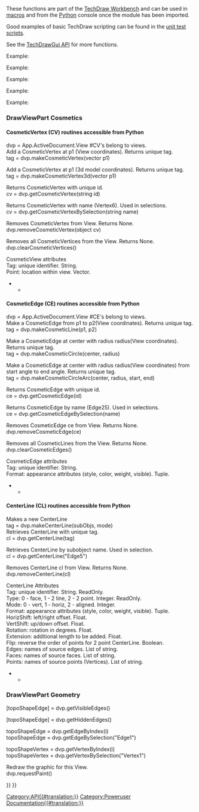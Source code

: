 <languages/>
{{VeryImportantMessage|(November 2018) This information may be incomplete and outdated. For the latest API, see the [https://www.freecadweb.org/api autogenerated API documentation].}}
These functions are part of the [[TechDraw_Workbench|TechDraw Workbench]] and can be used in [[Macros|macros]] and from the [[Python|Python]] console once the {{incode|TechDraw}} module has been imported.

Good examples of basic TechDraw scripting can be found in the [https://github.com/FreeCAD/FreeCAD/tree/master/src/Mod/TechDraw/TDTest unit test scripts]. 

See the [[TechDrawGui API|TechDrawGui API]] for more functions.

Example:

{{Code|code=
import FreeCAD
import TechDraw

page = FreeCAD.ActiveDocument.addObject('TechDraw::DrawPage', 'Page')
FreeCAD.ActiveDocument.addObject('TechDraw::DrawSVGTemplate', 'Template')
FreeCAD.ActiveDocument.Template.Template = templateFileSpec
FreeCAD.ActiveDocument.Page.Template = FreeCAD.ActiveDocument.Template
page.ViewObject.show()
view = FreeCAD.ActiveDocument.addObject('TechDraw::DrawViewPart', 'View')
rc = page.addView(view)
}}

{{APIFunction|EdgeWalker|listOfEdges, [bool]|Creates wires from edges in input by planar graph traversal. Optionally exclude the OuterWire by setting optional parameter to false.|List of wires sorted by size (descending)}}
{{APIFunction|findOuterWire|listOfEdges|Finds the OuterWire (largest) of a list of edges (that form a planar graph).|Outer wire}}
{{APIFunction|findShapeOutline|TopoShape, scale, direction|Project shape in direction and find outer wire of result.|Outline wire}}

{{APIFunction|viewPartAsDxf|DrawViewPart|Return the edges of a DrawViewPart in Dxf format.|String}}
Example:

{{Code|code=
fileSpecDxf = "fcOut.dxf"
v = App.ActiveDocument.View
s = TechDraw.viewPartAsDxf(v)
dxfEnd = "0\nEOF\n"
dxfFile = open(fileSpecDxf, "w")
dxfFile.write(s)
dxfFile.write(dxfEnd)
dxfFile.close()
}}

{{APIFunction|viewPartAsSvg|DrawViewPart|Return the edges of a DrawViewPart in Svg format.|String}}
Example:

{{Code|code=
fileSpecSvg = "fcOut.svg"
v = App.ActiveDocument.View
s = TechDraw.viewPartAsSvg(v)
head = '<svg\n' + \
       '	xmlns="http://www.w3.org/2000/svg" version="1.1" \n' + \
       '	xmlns:freecad="https://wiki.freecad.org/index.php?title=Svg_Namespace">\n'
tail = '\n</svg>'
svgFile = open(fileSpecSvg, "w")
svgFile.write(head)
svgFile.write(s)
svgFile.write(tail)
svgFile.close()
}}

{{APIFunction|writeDXFView|DrawViewPart, FileName|Save the DrawViewPart in Dxf.|File}}
Example:

{{Code|code=
import TechDraw
TechDraw.writeDXFView(myPart,myFileName)
}}

{{APIFunction|writeDXFPage|DrawPage, FileName|Save the DrawPage in Dxf.|File}}
Example:

{{Code|code=
import TechDraw
TechDraw.writeDXFPage(myPage,myFileName)
}}

===DrawViewPart Cosmetics===

====CosmeticVertex (CV) routines accessible from Python====

dvp = App.ActiveDocument.View  #CV's belong to views.<br>

Add a CosmeticVertex at p1 (View coordinates). Returns unique tag.<br>
tag = dvp.makeCosmeticVertex(vector p1) 

Add a CosmeticVertex at p1 (3d model coordinates). Returns unique tag.<br>
tag = dvp.makeCosmeticVertex3d(vector p1) 

Returns CosmeticVertex with unique id.<br>
cv = dvp.getCosmeticVertex(string id) 

Returns CosmeticVertex with name (Vertex6). Used in selections.<br>
cv = dvp.getCosmeticVertexBySelection(string name) 

Removes CosmeticVertex from View. Returns None.<br>
dvp.removeCosmeticVertex(object cv) 

Removes all CosmeticVertices from the View. Returns None.<br>
dvp.clearCosmeticVertices()

CosmeticView attributes<br>
Tag: unique identifier. String.<br>
Point: location within view. Vector.<br>

<!--T:28-->
********************************************************************************
{{Code|code=
#!/usr/bin/env python
# -*- coding: utf-8 -*-

<!--T:29-->
# Py CosmeticVertex demo
import FreeCAD
import TechDraw

<!--T:30-->
v = App.ActiveDocument.View
p = App.Vector(-3.0, -3.0, 0.0)

<!--T:31-->
#make CV
tag = v.makeCosmeticVertex(p)
print("t: {}".format(tag))

<!--T:32-->
#retrieve CV
cv = v.getCosmeticVertex(tag)
print("cv: {}".format(cv))
print("Tag: {}".format(cv.Tag))


<!--T:34-->
cv2 = v.getCosmeticVertexBySelection("Vertex4")
print("New Point: {}".format(cv2.Point))

<!--T:35-->
#make CV from 3d
p3d = App.Vector(2.0, 2.0, 2.0)
print("3d point in: {}".format(p3d))
tag3d = v.makeCosmeticVertex3d(p3d)
cv3 = v.getCosmeticVertex(tag3d)
print("3d point out: {}".format(cv3.Point))
}}

====CosmeticEdge (CE) routines accessible from Python====

dvp = App.ActiveDocument.View  #CE's belong to views.<br>

Make a CosmeticEdge from p1 to p2(View coordinates). Returns unique tag.<br>
tag = dvp.makeCosmeticLine(p1, p2)

Make a CosmeticEdge at center with radius radius(View coordinates). Returns unique tag.<br>
tag = dvp.makeCosmeticCircle(center, radius)

Make a CosmeticEdge at center with radius radius(View coordinates) from start angle to end angle. Returns unique tag.<br>
tag = dvp.makeCosmeticCircleArc(center, radius, start, end)

Returns CosmeticEdge with unique id.<br>
ce = dvp.getCosmeticEdge(id)

Returns CosmeticEdge by name (Edge25).  Used in selections.<br>
ce = dvp.getCosmeticEdgeBySelection(name)

Removes CosmeticEdge ce from View. Returns None.<br>
dvp.removeCosmeticEdge(ce)

Removes all CosmeticLines from the View. Returns None.<br>
dvp.clearCosmeticEdges()

CosmeticEdge attributes<br>
Tag: unique identifier. String.<br>
Format: appearance attributes (style, color, weight, visible). Tuple.<br>

<!--T:47-->
********************************************************************************
{{Code|code=
#!/usr/bin/env python
# -*- coding: utf-8 -*-

<!--T:48-->
# Py CosmeticEdge demo
import FreeCAD
import TechDraw

<!--T:49-->
#points
org = App.Vector(0.0, 0.0, 0.0)
midTop = FreeCAD.Vector (1.0, 5.0, 0.0)   # middle, top
midBot = FreeCAD.Vector(2.0, -5.0, 0.0)      # middle, bottom
stdZ = FreeCAD.Vector(0.0, 0.0, 1.0)
center = FreeCAD.Vector(0.0, 0.0, 0.0)
arcCenter = FreeCAD.Vector(3.0, 3.0, 0.0)
vPt = FreeCAD.Vector(-3.0, 3.0, 0.0)
topRight = FreeCAD.Vector(5.0, 5.0, 0.0)
bottomLeft = FreeCAD.Vector(-5.0, -5.0, 0.0)

<!--T:50-->
#angles
arcStart = -45
arcEnd = 45

<!--T:51-->
#styles
solid = 1 
dashed = 2
dotted = 3
#weights
weight15 = 0.15
weight75 = 0.75
#colors
pyRed = (1.0, 0.0, 0.0, 0.0)
pyBlue = (0.0, 1.0, 0.0, 0.0)
pyGreen = (0.0, 0.0, 1.0, 0.0)
pyBlack = (0.0, 0.0, 0.0, 0.0)
shadow = (0.1, 0.1, 0.1, 0.0)

<!--T:52-->
radius = 5.0
style = dashed
weight = weight75

<!--T:53-->
dvp = App.ActiveDocument.View

<!--T:54-->
print(dvp)

<!--T:55-->
print("making line")
tag = dvp.makeCosmeticLine(midTop,midBot,style, weight, pyBlue)
ce = dvp.getCosmeticEdge(tag)
print("line tag: {}".format(tag))

<!--T:56-->
print("making diagonal")
dvp.makeCosmeticLine(bottomLeft,topRight,solid, weight, pyGreen)

<!--T:57-->
print("making circle")
tag2 = dvp.makeCosmeticCircle(center, radius, style, weight, pyRed)
ce2 = dvp.getCosmeticEdge(tag2)

<!--T:58-->
print("making circleArc")
dvp.makeCosmeticCircleArc(arcCenter, radius, arcStart, arcEnd, style, weight, shadow)

<!--T:59-->
#replace
print("making new format")
oldFormat = ce.Format
newFormat = (dotted,oldFormat[1], pyRed, True)
ce.Format = newFormat

<!--T:61-->
print("removing CE with tag: {}".format(tag2))
dvp.removeCosmeticEdge(tag2)

<!--T:62-->
print("finished")
}}

====CenterLine (CL) routines accessible from Python====

Makes a new CenterLine<br>
tag = dvp.makeCenterLine(subObjs, mode)<br>

Retrieves CenterLine with unique tag.<br>
cl = dvp.getCenterLine(tag)

Retrieves CenterLine by subobject name. Used in selection.<br>
cl = dvp.getCenterLine("Edge5")

Removes CenterLine cl from View. Returns None.<br>
dvp.removeCenterLine(cl)

CenterLine Attributes<br>
Tag: unique identifier. String. ReadOnly.<br>
Type: 0 - face, 1 - 2 line, 2 - 2 point. Integer. ReadOnly.<br>
Mode: 0 - vert, 1 - horiz, 2 - aligned. Integer.<br>
Format: appearance attributes (style, color, weight, visible). Tuple.<br>
HorizShift: left/right offset. Float.<br>
VertShift: up/down offset. Float.<br>
Rotation: rotation in degrees. Float.<br>
Extension: additional length to be added. Float.<br>
Flip: reverse the order of points for 2 point CenterLine. Boolean.<br>
Edges: names of source edges. List of string.<br>
Faces: names of source faces. List of string.<br>
Points: names of source points (Vertices). List of string.<br>

<!--T:70-->
********************************************************************************
{{Code|code=
#!/usr/bin/env python
# -*- coding: utf-8 -*-

<!--T:71-->
# Py CenterLine demo
import FreeCAD
import Part
import TechDraw

<!--T:72-->
start = FreeCAD.Vector (1.0, 5.0, 0.0)   # middle, top
end = FreeCAD.Vector(1.0, -5.0, 0.0)      # middle, bottom
faceNames = ["Face0"]
edgeNames = ["Edge2", "Edge3"]
vertNames = ["Vertex1", "Vertex2"]
vMode = 0   #vertical
hMode = 1   #horizontal
aMode = 2   #aligned
#styles
solid = 1 
dashed = 2
dotted = 3
#weights
weight15 = 0.15
weight75 = 0.75
#colors
pyRed = (1.0, 0.0, 0.0, 0.0)
pyBlue = (0.0, 1.0, 0.0, 0.0)
pyBlack = (0.0, 0.0, 0.0, 0.0)
#adjustments
hShift = 1.0
vShift = 1.0
extend = 4.0
rotate = 30.0
flip = False;

<!--T:73-->
dvp = App.ActiveDocument.View

<!--T:74-->
print("making face CenterLine")
tag = dvp.makeCenterLine(faceNames,vMode)
cline = dvp.getCenterLine(tag)
print("cline tag: {}".format(tag))

<!--T:75-->
#replace
print("making new format")
oldFormat = cline.Format
newFormat = (dotted,oldFormat[1], pyRed, True)
cline.Format = newFormat
cline.Extension = 10.0

<!--T:77-->
print("making edgeCenterLine")
cline2 = dvp.makeCenterLine(edgeNames,hMode)

<!--T:78-->
print("making vertexCenterLine")
cline3 = dvp.makeCenterLine(vertNames,aMode)

<!--T:79-->
print("finished")
}}

===DrawViewPart Geometry===

[topoShapeEdge] = dvp.getVisibleEdges() 

[topoShapeEdge] = dvp.getHiddenEdges()

topoShapeEdge = dvp.getEdgeByIndex(i) <br/>
topoShapeEdge = dvp.getEdgeBySelection("Edge1")

topoShapeVertex = dvp.getVertexByIndex(i) <br/>
topoShapeVertex = dvp.getVertexBySelection("Vertex1")

Redraw the graphic for this View.<br>
dvp.requestPaint()

{{TechDraw Tools navi{{#translation:}}}}
{{Userdocnavi{{#translation:}}}}
[[Category:API{{#translation:}}]]
[[Category:Poweruser Documentation{{#translation:}}]]
{{clear}}